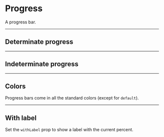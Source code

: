 
# Progress

A progress bar.

-----
## Determinate progress
<ComponentPreview code={determinateCode} />

-----
## Indeterminate progress
<ComponentPreview code={indeterminateCode} />

-----
## Colors

Progress bars come in all the standard colors (except for `default`).
<ComponentPreview code={colorCode} />

-----
## With label

Set the `withLabel` prop to show a label with the current percent.
<ComponentPreview code={labelCode} />
